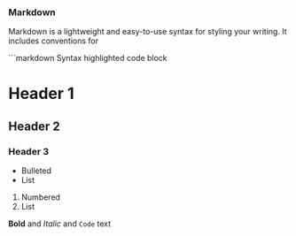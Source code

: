 ### Markdown

Markdown is a lightweight and easy-to-use syntax for styling your writing. It includes conventions for

```markdown
Syntax highlighted code block

# Header 1
## Header 2
### Header 3

- Bulleted
- List

1. Numbered
2. List

**Bold** and _Italic_ and `Code` text